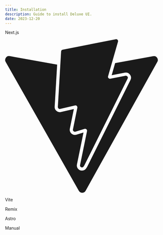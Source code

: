---
title: Installation
description: Guide to install Deluxe UI.
date: 2023-12-20
---

<div className="grid grid-cols-1 gap-2 sm:grid-cols-2">
  <LinkedCard href="/docs/installation/nextjs">
    <NextJsIcon className="h-10 w-10" />
    <p className="font-medium">Next.js</p>
  </LinkedCard>
  <LinkedCard href="/docs/installation/vite">
    <svg
      role="img"
      viewBox="0 0 24 24"
      className="h-10 w-10"
      fill="currentColor"
    >
      <path d="m8.286 10.578.512-8.657a.306.306 0 0 1 .247-.282L17.377.006a.306.306 0 0 1 .353.385l-1.558 5.403a.306.306 0 0 0 .352.385l2.388-.46a.306.306 0 0 1 .332.438l-6.79 13.55-.123.19a.294.294 0 0 1-.252.14c-.177 0-.35-.152-.305-.369l1.095-5.301a.306.306 0 0 0-.388-.355l-1.433.435a.306.306 0 0 1-.389-.354l.69-3.375a.306.306 0 0 0-.37-.36l-2.32.536a.306.306 0 0 1-.374-.316zm14.976-7.926L17.284 3.74l-.544 1.887 2.077-.4a.8.8 0 0 1 .84.369.8.8 0 0 1 .034.783L12.9 19.93l-.013.025-.015.023-.122.19a.801.801 0 0 1-.672.37.826.826 0 0 1-.634-.302.8.8 0 0 1-.16-.67l1.029-4.981-1.12.34a.81.81 0 0 1-.86-.262.802.802 0 0 1-.165-.67l.63-3.08-2.027.468a.808.808 0 0 1-.768-.233.81.81 0 0 1-.217-.6l.389-6.57-7.44-1.33a.612.612 0 0 0-.64.906L11.58 23.691a.612.612 0 0 0 1.066-.004l11.26-20.135a.612.612 0 0 0-.644-.9z" />
    </svg>
    <p className="font-medium">Vite</p>
  </LinkedCard>
  <LinkedCard href="/docs/installation/remix">
    <RemixIcon className="h-10 w-10" />
    <p className="font-medium">Remix</p>
  </LinkedCard>
  <LinkedCard href="/docs/installation/astro">
    <AstroIcon className="h-10 w-10" />
    <p className="font-medium">Astro</p>
  </LinkedCard>
  <div className="col-span-full">
    <LinkedCard href="/docs/installation/manual">
      <ReactIcon className="h-10 w-10" />
      <p className="font-medium">Manual</p>
    </LinkedCard>
  </div>
</div>
